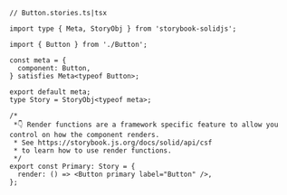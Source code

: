 ```tsx
// Button.stories.ts|tsx

import type { Meta, StoryObj } from 'storybook-solidjs';

import { Button } from './Button';

const meta = {
  component: Button,
} satisfies Meta<typeof Button>;

export default meta;
type Story = StoryObj<typeof meta>;

/*
 *👇 Render functions are a framework specific feature to allow you control on how the component renders.
 * See https://storybook.js.org/docs/solid/api/csf
 * to learn how to use render functions.
 */
export const Primary: Story = {
  render: () => <Button primary label="Button" />,
};
```
